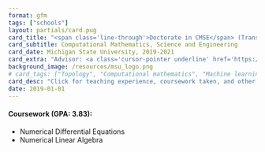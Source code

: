 ```yaml
---
format: gfm
tags: ["schools"]
layout: partials/card.pug
card_title: "<span class='line-through'>Doctorate in CMSE</span> (Transferred)"
card_subtitle: Computational Mathematics, Science and Engineering
card_date: Michigan State University, 2019-2021
card_extra: "Advisor: <a class='cursor-pointer underline' href='https://www.joperea.com/' style='color: #0000EE;'>Jose Perea</a>"
background_image: /resources/msu_logo.png
# card_tags: ["Topology", "Computational mathematics", "Machine learning"]
card_desc: "Click for teaching experience, coursework taken, and other details..." 
date: 2019-01-01
---
```


:::{.flex .items-center .px-2 .py-1 .bg-gray-100}

<h4 class="font-bold"> Coursework (GPA: 3.83): </h4>

:::

:::{.p-2 .bg-white-100 .lisc-desc .text-sm .space-y-2 }
- Numerical Differential Equations
- Numerical Linear Algebra
:::


<!-- <div class="p-2 overflow-auto px-4 py-2 bg-white-100">   -->


